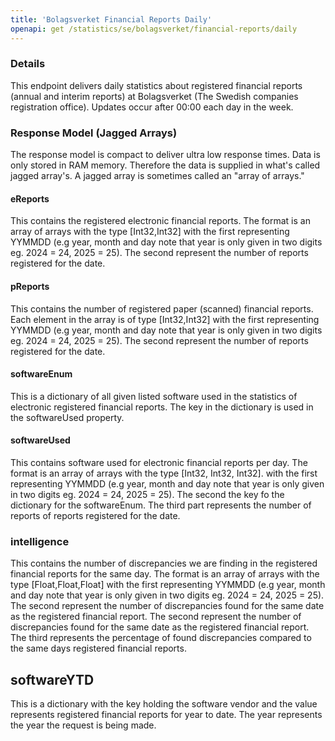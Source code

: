 ```yaml
---
title: 'Bolagsverket Financial Reports Daily'
openapi: get /statistics/se/bolagsverket/financial-reports/daily
---
```


### Details

This endpoint delivers daily statistics about registered financial reports (annual and interim reports)
at Bolagsverket (The Swedish companies registration office). Updates occur after 00:00 each day in the
week.

### Response Model (Jagged Arrays)

The response model is compact to deliver ultra low response times. Data is only stored in RAM memory. Therefore
the data is supplied in what's called jagged array's. A jagged array is sometimes called an "array of arrays."

#### eReports

This contains the registered electronic financial reports. The format is an array of arrays with the type [Int32,Int32]
with the first representing YYMMDD (e.g year, month and day note that year is only given in two digits eg. 2024 = 24, 2025 = 25). The second
represent the number of reports registered for the date.

#### pReports

This contains the number of registered paper (scanned) financial reports. Each element in the array is of type [Int32,Int32]
with the first representing YYMMDD (e.g year, month and day note that year is only given in two digits eg. 2024 = 24, 2025 = 25). The second
represent the number of reports registered for the date.

#### softwareEnum

This is a dictionary of all given listed software used in the statistics of electronic registered financial reports. The
key in the dictionary is used in the softwareUsed property.

#### softwareUsed

This contains software used for electronic financial reports per day. The format is an array of arrays with the type
[Int32, Int32, Int32]. with the first representing YYMMDD (e.g year, month and day note that year is only given in two digits eg. 2024 = 24, 2025 = 25).
The second the key fo the dictionary for the softwareEnum. The third part represents the number of reports of reports
registered for the date.

### intelligence

This contains the number of discrepancies we are finding in the registered financial reports for the same day.
The format is an array of arrays with the type [Float,Float,Float] with the first representing YYMMDD
(e.g year, month and day note that year is only given in two digits eg. 2024 = 24, 2025 = 25). The second represent the number of discrepancies
found for the same date as the registered financial report. The second represent the number of discrepancies
found for the same date as the registered financial report. The third represents the percentage of found
discrepancies compared to the same days registered financial reports.

## softwareYTD

This is a dictionary with the key holding the software vendor and the value represents registered financial reports for year to date. The year
represents the year the request is being made.
